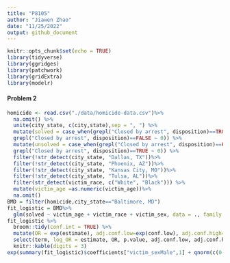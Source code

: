 ```yaml
---
title: "P8105"
author: "Jiawen Zhao"
date: "11/25/2022"
output: github_document
---
```


```r
knitr::opts_chunk$set(echo = TRUE)
library(tidyverse)
library(ggridges)
library(patchwork)
library(gridExtra)
library(modelr)
```

#### Problem 2

```r
homicide <- read.csv("./data/homicide-data.csv")%>% 
  na.omit() %>% 
  unite(city_state, c(city,state),sep = ", ") %>% 
  mutate(solved = case_when(grepl("Closed by arrest", disposition)==TRUE ~ 1,
  grepl("Closed by arrest", disposition)==FALSE ~ 0)) %>% 
  mutate(unsolved = case_when(grepl("Closed by arrest", disposition)==FALSE ~ 1,
  grepl("Closed by arrest", disposition)==TRUE ~ 0)) %>% 
  filter(!str_detect(city_state, "Dallas, TX"))%>% 
  filter(!str_detect(city_state, "Phoenix, AZ"))%>% 
  filter(!str_detect(city_state, "Kansas City, MO"))%>% 
  filter(!str_detect(city_state, "Tulsa, AL"))%>% 
  filter(str_detect(victim_race, c("White", "Black"))) %>% 
  mutate(victim_age =as.numeric(victim_age))%>% 
  na.omit()
BMD = filter(homicide,city_state=="Baltimore, MD")
fit_logistic = BMD%>% 
  glm(solved ~ victim_age + victim_race + victim_sex, data = ., family = binomial())
fit_logistic %>% 
  broom::tidy(conf.int = TRUE) %>% 
  mutate(OR = exp(estimate), adj.conf.low=exp(conf.low), adj.conf.high=exp(conf.high)) %>%
  select(term, log_OR = estimate, OR, p.value, adj.conf.low, adj.conf.high, conf.low, conf.high) %>% 
  knitr::kable(digits = 3)
exp(summary(fit_logistic)$coefficients["victim_sexMale",1] + qnorm(c(0.025,0.5,0.975)) * summary(fit_logistic)$coefficients["victim_sexMale",2])
```
